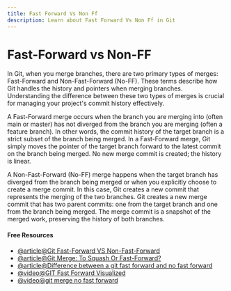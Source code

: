 ```yaml
---
title: Fast Forward Vs Non Ff
description: Learn about Fast Forward Vs Non Ff in Git
---
```


# Fast-Forward vs Non-FF

In Git, when you merge branches, there are two primary types of merges: Fast-Forward and Non-Fast-Forward (No-FF). These terms describe how Git handles the history and pointers when merging branches. Understanding the difference between these two types of merges is crucial for managing your project's commit history effectively.

A Fast-Forward merge occurs when the branch you are merging into (often main or master) has not diverged from the branch you are merging (often a feature branch). In other words, the commit history of the target branch is a strict subset of the branch being merged. In a Fast-Forward merge, Git simply moves the pointer of the target branch forward to the latest commit on the branch being merged.
No new merge commit is created; the history is linear.

A Non-Fast-Forward (No-FF) merge happens when the target branch has diverged from the branch being merged or when you explicitly choose to create a merge commit. In this case, Git creates a new commit that represents the merging of the two branches. Git creates a new merge commit that has two parent commits: one from the target branch and one from the branch being merged. The merge commit is a snapshot of the merged work, preserving the history of both branches.

#### Free Resources

- [@article@Git Fast-Forward VS Non-Fast-Forward](https://leimao.github.io/blog/Git-Fast-Forward-VS-Non-Fast-Forward/)
- [@article@Git Merge: To Squash Or Fast-Forward?](https://dev.to/trpricesoftware/git-merge-to-squash-or-fast-forward-3791)
- [@article@Difference between a git fast forward and no fast forward](https://gist.github.com/moraisaugusto/1fa02c49b6d9833fcdf665505595ac2e)
- [@video@GIT Fast Forward Visualized](https://youtu.be/DN1fNYoJgDw?si=_TZKACj4SCOuESGm)
- [@video@git merge no fast forward](https://youtu.be/X_8atqzsO8U?si=e9hMQg_aWLRMWf4O)
